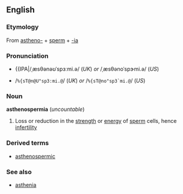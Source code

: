 ==English==
===Etymology===
From [[astheno-]] + [[sperm]] + [[-ia]]

===Pronunciation===
*{{IPA|/ˌæsθənəʊˈspɜːmi.ə/ (''UK'') ''or'' /ˌæsθənoˈspɝmi.ə/ (''US'')
*{{SAMPA}} /<tt>%{sT@n@U"sp3:mi.@</tt>/ (''UK'') ''or'' /<tt>%{sT@no"sp3`mi.@</tt>/ (''US'')

===Noun===
'''asthenospermia''' (''uncountable'')
#{{Medicine}} Loss or reduction in the [[strength]] or [[energy]] of [[sperm]] cells, hence [[infertility]]

===Derived terms===
*[[asthenospermic]]

===See also===
* [[asthenia]]
